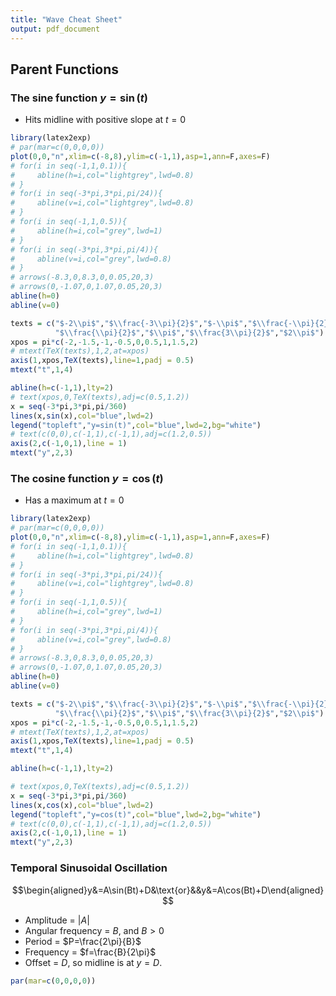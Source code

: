 ```yaml
---
title: "Wave Cheat Sheet"
output: pdf_document
---
```


## Parent Functions

### The sine function $y=\sin(t)$

* Hits midline with positive slope at $t=0$

```r
library(latex2exp)
# par(mar=c(0,0,0,0))
plot(0,0,"n",xlim=c(-8,8),ylim=c(-1,1),asp=1,ann=F,axes=F)
# for(i in seq(-1,1,0.1)){
#     abline(h=i,col="lightgrey",lwd=0.8)
# }
# for(i in seq(-3*pi,3*pi,pi/24)){
#     abline(v=i,col="lightgrey",lwd=0.8)
# }
# for(i in seq(-1,1,0.5)){
#     abline(h=i,col="grey",lwd=1)
# }
# for(i in seq(-3*pi,3*pi,pi/4)){
#     abline(v=i,col="grey",lwd=0.8)
# }
# arrows(-8.3,0,8.3,0,0.05,20,3)
# arrows(0,-1.07,0,1.07,0.05,20,3)
abline(h=0)
abline(v=0)

texts = c("$-2\\pi$","$\\frac{-3\\pi}{2}$","$-\\pi$","$\\frac{-\\pi}{2}$","$0$",
          "$\\frac{\\pi}{2}$","$\\pi$","$\\frac{3\\pi}{2}$","$2\\pi$")
xpos = pi*c(-2,-1.5,-1,-0.5,0,0.5,1,1.5,2)
# mtext(TeX(texts),1,2,at=xpos)
axis(1,xpos,TeX(texts),line=1,padj = 0.5)
mtext("t",1,4)

abline(h=c(-1,1),lty=2)
# text(xpos,0,TeX(texts),adj=c(0.5,1.2))
x = seq(-3*pi,3*pi,pi/360)
lines(x,sin(x),col="blue",lwd=2)
legend("topleft","y=sin(t)",col="blue",lwd=2,bg="white")
# text(c(0,0),c(-1,1),c(-1,1),adj=c(1.2,0.5))
axis(2,c(-1,0,1),line = 1)
mtext("y",2,3)
```


### The cosine function $y=\cos(t)$

* Has a maximum at $t=0$

```r
library(latex2exp)
# par(mar=c(0,0,0,0))
plot(0,0,"n",xlim=c(-8,8),ylim=c(-1,1),asp=1,ann=F,axes=F)
# for(i in seq(-1,1,0.1)){
#     abline(h=i,col="lightgrey",lwd=0.8)
# }
# for(i in seq(-3*pi,3*pi,pi/24)){
#     abline(v=i,col="lightgrey",lwd=0.8)
# }
# for(i in seq(-1,1,0.5)){
#     abline(h=i,col="grey",lwd=1)
# }
# for(i in seq(-3*pi,3*pi,pi/4)){
#     abline(v=i,col="grey",lwd=0.8)
# }
# arrows(-8.3,0,8.3,0,0.05,20,3)
# arrows(0,-1.07,0,1.07,0.05,20,3)
abline(h=0)
abline(v=0)

texts = c("$-2\\pi$","$\\frac{-3\\pi}{2}$","$-\\pi$","$\\frac{-\\pi}{2}$","$0$",
          "$\\frac{\\pi}{2}$","$\\pi$","$\\frac{3\\pi}{2}$","$2\\pi$")
xpos = pi*c(-2,-1.5,-1,-0.5,0,0.5,1,1.5,2)
# mtext(TeX(texts),1,2,at=xpos)
axis(1,xpos,TeX(texts),line=1,padj = 0.5)
mtext("t",1,4)

abline(h=c(-1,1),lty=2)

# text(xpos,0,TeX(texts),adj=c(0.5,1.2))
x = seq(-3*pi,3*pi,pi/360)
lines(x,cos(x),col="blue",lwd=2)
legend("topleft","y=cos(t)",col="blue",lwd=2,bg="white")
# text(c(0,0),c(-1,1),c(-1,1),adj=c(1.2,0.5))
axis(2,c(-1,0,1),line = 1)
mtext("y",2,3)
```

\newpage

### Temporal Sinusoidal Oscillation

$$\begin{aligned}y&=A\sin(Bt)+D&\text{or}&&y&=A\cos(Bt)+D\end{aligned}$$

* Amplitude = $|A|$
* Angular frequency = $B$, and $B>0$
* Period = $P=\frac{2\pi}{B}$
* Frequency = $f=\frac{B}{2\pi}$
* Offset = $D$, so midline is at $y=D$.


```r
par(mar=c(0,0,0,0))


```


